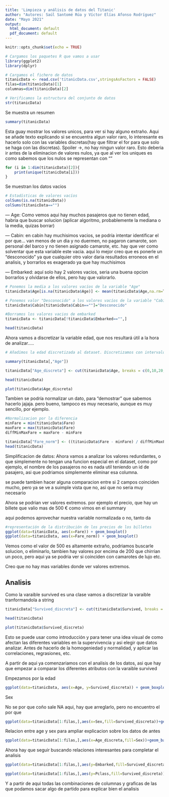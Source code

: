 ```yaml
---
title: 'Limpieza y análisis de datos del Titanic'
author: "Autores: Saúl Santomé Rúa y Víctor Elías Afonso Rodríguez"
date: "Mayo 2021"
output:
  html_document: default
  pdf_document: default
---
```


```r
knitr::opts_chunk$set(echo = TRUE)
```

```r
# Cargamos los paquetes R que vamos a usar
library(ggplot2)
library(dplyr)

# Cargamos el fichero de datos
titanicData <- read.csv('titanicData.csv',stringsAsFactors = FALSE)
filas=dim(titanicData)[1]
columnas=dim(titanicData)[2]

# Verificamos la estructura del conjunto de datos
str(titanicData)
```
Se muestra un resumen
```r
summary(titanicData)
```

Esta guay mostrar los valores unicos, para ver si hay alguno extraño. Aqui se añade texto explicando si se encuentra algun valor raro, lo interesante es hacerlo solo con las variables discretas(hay que filtrar el for para que solo se haga con las discretas). Spoiler ->, no hay ningun valor raro.
Esto deberia ir antes de la eliminacion de valores nulos, ya que al ver los uniques es como sabemos que los nulos se representan con ""

```r

for (i in 1:dim(titanicData)[2]){
    print(unique(titanicData[i]))
}

```


Se muestran los datos vacios

```r
# Estadísticas de valores vacíos
colSums(is.na(titanicData))
colSums(titanicData=="")

```
--- Age: Como vemos aqui hay muchos pasajeros que no tienen edad, habria que buscar solucion (aplicar algoritmo, probablemente la mediana  o la media, quizas borrar)

--- Cabin: en cabin hay muchisimos vacios, se podría intentar identificar el por que... van menos de un dia y no duermen, no pagaron camarote, son personal del barco y no tienen asignado camarote, etc. hay que ver como solventar que esta variable este vacia. aqui lo mejor creo que es ponerle un "desconocido" ya que cualquier otro valor daria resultados erroneos en el analisis, y borrarlos es exagerado ya que hay muchisimos

--- Embarked: aquí solo hay 2 valores vacios, seria una buena opcion borrarlos y olvidarse de ellos, pero hay que valorarlo.



```r
# Ponemos la media a los valores vacíos de la variable "Age"
titanicData$Age[is.na(titanicData$Age)] <- mean(titanicData$Age,na.rm=T)

# Ponemos valor "Desconocido" a los valores vacíos de la variable "Cabin"
titanicData$Cabin[titanicData$Cabin==""]="Desconocido"

#Borramos los valores vacios de embarked
titanicData <- titanicData[!titanicData$Embarked=="",]

head(titanicData)

```

Ahora vamos a discretizar la variable edad, que nos resultará útil a la hora de analizar.....

```r
# Añadimos la edad discretizada al dataset. Discretizamos con intervalos de igual amplitud

summary(titanicData[,"Age"])

titanicData["Age_discreta"] <- cut(titanicData$Age, breaks = c(0,10,20,30,40,50,60,70,81), labels = c("0-9", "10-19", "20-29", "30-39","40-49","50-59","60-69","70-80"))

head(titanicData)

plot(titanicData$Age_discreta)

```

Tambien se podría normalizar un dato, para "demostrar" que sabemos hacerlo jajaja. pero bueno, tampoco es muy necesario, aunque es muy sencillo, por ejemplo.

```r
#Normalizacion por la diferencia
minFare = min(titanicData$Fare)
maxFare = max(titanicData$Fare)
diffMinMaxFare = maxFare - minFare

titanicData["Fare_norm"] <- ((titanicData$Fare - minFare) / diffMinMaxFare)
head(titanicData)

```




Simplificacion de datos:  Ahora vamos a analizar los valores redundantes, o que simplemente no tengan una funcion especial en el dataset, como por ejemplo, el nombre de los pasajeros no es nada util teniendo un id de pasajero, asi que podriamos simplemente eliminar esa columna.

se puede tambien hacer alguna comparacion entre si 2 campos coinciden mucho, pero ya se ve a suimple vista que no, asi que no seria muy necesario




Ahora se podrian ver valores extremos. por ejemplo el precio, que hay un billete que valio mas de 500 € como vimos en el summary

aqui podemos aprovechar nuestra variable normalizada o no, tanto da


```r
#representación de la distribución de los precios de los billetes
ggplot(data=titanicData, aes(x=Fare)) + geom_boxplot()
ggplot(data=titanicData, aes(x=Fare_norm)) + geom_boxplot()


```

Vemos como el valor de 500 es altamente extraño, podriamos buscarle solucion, o eliminarlo, tambien hay valores por encima de 200 que chirrian un poco, pero aqui ya se podria ver si coinciden con camarotes de lujo etc. 


Creo que no hay mas variables donde ver valores extremos.


## Analisis



Como la varaible survived es una clase vamos a discretizar la varaible tranformandola a string
```r

titanicData["Survived_discreta"] <- cut(titanicData$Survived, breaks = c(-1,0.5,1), labels = c("No", "Si"))

head(titanicData)

plot(titanicData$Survived_discreta)

```

Esto se puede usar como introducción y para tener una idea visual de como afectan las diferentes variables en la supervivencia y asi elegir que datos analizar. Antes de hacerlo de la homogeniedad y normalidad, y aplicar las correlaciones, regrasiones, etc.

A partir de aqui ya comenzariamos con el analisis de los datos, asi que hay que empezar a comparar los diferentes atributos con la varaible survived

Empezamos por la edad

```r
ggplot(data=titanicData, aes(x=Age, y=Survived_discreta)) + geom_boxplot()

```

Sex

No se por que coño sale NA aqui, hay que arreglarlo, pero no encuentro el por que

```r
ggplot(data=titanicData[1:filas,],aes(x=Sex,fill=Survived_discreta))+geom_bar()

```

Relacion entre age y sex para ampliar explicacion sobre los datos de antes
```r
ggplot(data=titanicData[1:filas,],aes(x=Age_discreta,fill=Sex))+geom_bar(position="fill")+ylab("Frecuencia")

```

Ahora hay que seguir buscando relaciones interesantes para completar el analisis



```r

ggplot(data=titanicData[1:filas,],aes(y=Embarked,fill=Survived_discreta))+geom_bar(position="fill")

```

```r

ggplot(data=titanicData[1:filas,],aes(y=Pclass,fill=Survived_discreta))+geom_bar(position="fill")+facet_wrap(~Embarked)+theme(axis.text.y = element_text(size = rel(0.7)))

```
Y a partir de aqui todas las combinaciones de columnas y graficas de las que podamos sacar algo de partido para explicar bien el analisis

```r

```

```r

```

```r

```

```r

```

```r

```

```r

```

```r

```

```r

```

```r

```
